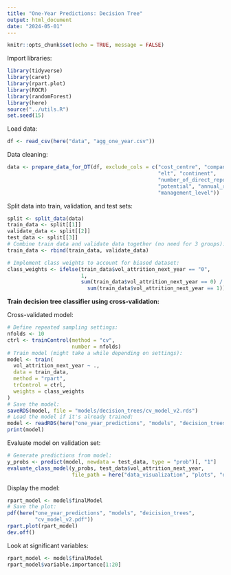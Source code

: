 ```yaml
---
title: "One-Year Predictions: Decision Tree"
output: html_document
date: "2024-05-01"
---
```


```r
knitr::opts_chunk$set(echo = TRUE, message = FALSE)
```

Import libraries:
```r
library(tidyverse)
library(caret)
library(rpart.plot)
library(ROCR)
library(randomForest)
library(here)
source("../utils.R")
set.seed(15)
```
Load data:
```r
df <- read_csv(here("data", "agg_one_year.csv"))
```

Data cleaning:
```r
data <- prepare_data_for_DT(df, exclude_cols = c("cost_centre", "company",
                                                 "elt", "continent",
                                                 "number_of_direct_reports",
                                                 "potential", "annual_review",
                                                 "management_level"))
```

Split data into train, validation, and test sets:
```r
split <- split_data(data)
train_data <- split[[1]]
validate_data <- split[[2]]
test_data <- split[[3]]
# Combine train data and validate data together (no need for 3 groups):
train_data <- rbind(train_data, validate_data)

# Implement class weights to account for biased dataset:
class_weights <- ifelse(train_data$vol_attrition_next_year == "0",
                        1,
                        sum(train_data$vol_attrition_next_year == 0) /
                          sum(train_data$vol_attrition_next_year == 1))
```


**Train decision tree classifier using cross-validation:**

Cross-validated model:
```r
# Define repeated sampling settings:
nfolds <- 10
ctrl <- trainControl(method = "cv",
                     number = nfolds)
# Train model (might take a while depending on settings):
model <- train(
  vol_attrition_next_year ~ .,
  data = train_data,
  method = "rpart",
  trControl = ctrl,
  weights = class_weights
)
# Save the model:
saveRDS(model, file = "models/decision_trees/cv_model_v2.rds")
# Load the model if it's already trained:
model <- readRDS(here("one_year_predictions", "models", "decision_trees", "cv_model_v2.rds"))
print(model)
```

Evaluate model on validation set:
```r
# Generate predictions from model:
y_probs <- predict(model, newdata = test_data, type = "prob")[, "1"]
evaluate_class_model(y_probs, test_data$vol_attrition_next_year,
                     file_path = here("data_visualization", "plots", "dt_v2_roc.pdf"))
```

Display the model:
```r
rpart_model <- model$finalModel
# Save the plot:
pdf(here("one_year_predictions", "models", "deicision_trees",
         "cv_model_v2.pdf"))
rpart.plot(rpart_model)
dev.off()
```

Look at significant variables:
```r
rpart_model <- model$finalModel
rpart_model$variable.importance[1:20]
```
